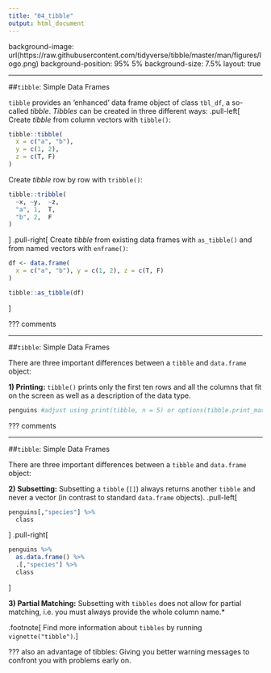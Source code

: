 ```yaml
---
title: "04_tibble"
output: html_document
---
```


background-image: url(https://raw.githubusercontent.com/tidyverse/tibble/master/man/figures/logo.png)
background-position: 95% 5%
background-size: 7.5%
layout: true

---

##`tibble`: Simple Data Frames

`tibble` provides an 'enhanced' data frame object of class `tbl_df`, a so-called *tibble*. *Tibbles* can be created in three different ways:
.pull-left[
Create *tibble* from column vectors with `tibble()`:
```r
tibble::tibble(
  x = c("a", "b"),
  y = c(1, 2),
  z = c(T, F)
)
```
Create *tibble* row by row with `tribble()`:
```r
tibble::tribble(
  ~x, ~y,  ~z,
  "a", 1,  T,
  "b", 2,  F
)
```
]
.pull-right[
Create *tibble* from existing data frames with `as_tibble()` and from named vectors with `enframe()`:
```r
df <- data.frame(
  x = c("a", "b"), y = c(1, 2), z = c(T, F)
)
```
```r
tibble::as_tibble(df)
```
]

???
comments

---

##`tibble`: Simple Data Frames

There are three important differences between a `tibble` and `data.frame` object:

**1) Printing:** `tibble()` prints only the first ten rows and all the columns that fit on the screen as well as a description of the data type.
```r
penguins #adjust using print(tibble, n = 5) or options(tibble.print_max = 5)
```

???
comments

---

##`tibble`: Simple Data Frames

There are three important differences between a `tibble` and `data.frame` object:

**2) Subsetting:** Subsetting a `tibble` (`[]`) always returns another `tibble` and never a vector (in contrast to standard `data.frame` objects).
.pull-left[
```r
penguins[,"species"] %>%
  class
```
]
.pull-right[
```r
penguins %>% 
  as.data.frame() %>% 
  .[,"species"] %>% 
  class
```
]

**3) Partial Matching:** Subsetting with `tibbles` does not allow for partial matching, i.e. you must always provide the whole column name.*

.footnote[
Find more information about `tibbles` by running `vignette("tibble")`.
]

???
also an advantage of tibbles: Giving you better warning messages to confront you with problems early on.
